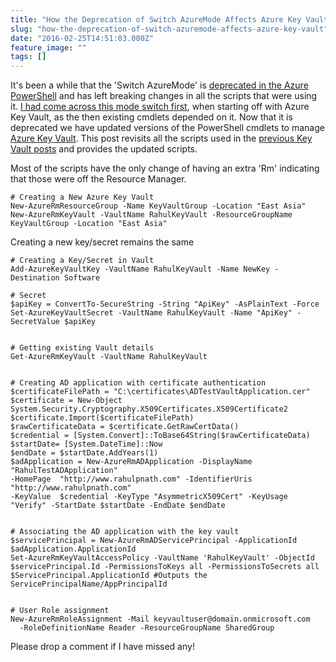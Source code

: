 ```yaml
---
title: "How the Deprecation of Switch AzureMode Affects Azure Key Vault"
slug: "how-the-deprecation-of-switch-azuremode-affects-azure-key-vault"
date: "2016-02-25T14:51:03.000Z"
feature_image: ""
tags: []
---
```


It's been a while that the 'Switch AzureMode' is [deprecated in the Azure PowerShell](https://github.com/Azure/azure-powershell/wiki/Deprecation-of-Switch-AzureMode-in-Azure-PowerShell) and has left breaking changes in all the scripts that were using it. [I had come across this mode switch first](__GHOST_URL__/blog/azure-key-vault-and-powershell-module-version/), when starting off with Azure Key Vault, as the then existing cmdlets depended on it. Now that it is deprecated we have updated versions of the PowerShell cmdlets to manage [Azure Key Vault](https://azure.microsoft.com/en-us/services/key-vault/). This post revisits all the scripts used in the [previous Key Vault posts](__GHOST_URL__/tag/azure-key-vault/) and provides the updated scripts.

Most of the scripts have the only change of having an extra 'Rm' indicating that those were off the Resource Manager.

    # Creating a New Azure Key Vault
    New-AzureRmResourceGroup -Name KeyVaultGroup -Location "East Asia"
    New-AzureRmKeyVault -VaultName RahulKeyVault -ResourceGroupName KeyVaultGroup -Location "East Asia"
    

Creating a new key/secret remains the same

    # Creating a Key/Secret in Vault
    Add-AzureKeyVaultKey -VaultName RahulKeyVault -Name NewKey -Destination Software
    
    # Secret
    $apiKey = ConvertTo-SecureString -String "ApiKey" -AsPlainText -Force
    Set-AzureKeyVaultSecret -VaultName RahulKeyVault -Name "ApiKey" -SecretValue $apiKey
    

    # Getting existing Vault details
    Get-AzureRmKeyVault -VaultName RahulKeyVault
    

    # Creating AD application with certificate authentication
    $certificateFilePath = "C:\certificates\ADTestVaultApplication.cer"
    $certificate = New-Object System.Security.Cryptography.X509Certificates.X509Certificate2
    $certificate.Import($certificateFilePath)
    $rawCertificateData = $certificate.GetRawCertData()
    $credential = [System.Convert]::ToBase64String($rawCertificateData)
    $startDate= [System.DateTime]::Now
    $endDate = $startDate.AddYears(1)
    $adApplication = New-AzureRmADApplication -DisplayName "RahulTestADApplication"
    -HomePage  "http://www.rahulpnath.com" -IdentifierUris "http://www.rahulpnath.com"
    -KeyValue  $credential -KeyType "AsymmetricX509Cert" -KeyUsage "Verify" -StartDate $startDate -EndDate $endDate
    

    # Associating the AD application with the key vault
    $servicePrincipal = New-AzureRmADServicePrincipal -ApplicationId $adApplication.ApplicationId
    Set-AzureRmKeyVaultAccessPolicy -VaultName 'RahulKeyVault' -ObjectId  $servicePrincipal.Id -PermissionsToKeys all -PermissionsToSecrets all
    $ServicePrincipal.ApplicationId #Outputs the ServicePrincipalName/AppPrincipalId
    

    # User Role assignment
    New-AzureRmRoleAssignment -Mail keyvaultuser@domain.onmicrosoft.com
      -RoleDefinitionName Reader -ResourceGroupName SharedGroup
    

Please drop a comment if I have missed any!